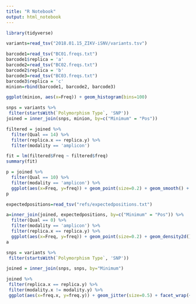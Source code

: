 ```yaml
---
title: "R Notebook"
output: html_notebook
---
```


```r
library(tidyverse)
```

```r
variants=read_tsv("2018.01.15_ZIKV-iSNV/variants.tsv")
```

```r
barcode1=read_tsv("BC01.freqs.txt")
barcode1$replica = 'a'
barcode2=read_tsv("BC02.freqs.txt")
barcode2$replica = 'b'
barcode3=read_tsv("BC03.freqs.txt")
barcode3$replica = 'c'
minion=rbind(barcode1, barcode2, barcode3)
```

```r
ggplot(minion, aes(x=Freq)) + geom_histogram(bins=100)
```



```r
snps = variants %>%
 filter(startsWith(`Polymorphism Type`, 'SNP'))
joined = inner_join(snps, minion, by=c("Minimum" = "Pos"))
```

```r
filtered = joined %>%
  filter(Qual == 14) %>%
  filter(replica.x == replica.y) %>%
  filter(modality == 'amplicon')

fit = lm(filtered$Freq ~ filtered$freq)
summary(fit)
```


```r
p = joined %>% 
  filter(Qual == 10) %>%
  filter(modality == 'amplicon') %>%
  ggplot(aes(x=Freq, y=freq)) + geom_point(size=0.2) + geom_smooth() + xlim(0, 0.5) + ylim(0, 0.5) + xlab("Nanopore allele freq") + ylab("Illumina allele freq") + facet_wrap(~replica.x~modality) + theme_bw(base_size=14)
p
```

```r
expectedpositions=read_tsv("refs/expectedpositions.txt")

```

```r
a=inner_join(joined, expectedpositions, by=c("Minimum" = "Pos")) %>%
  filter(Qual == 0) %>%
  filter(modality == 'amplicon') %>%
  filter(replica.x == replica.y) %>%
  ggplot(aes(x=Freq, y=freq)) + geom_point(size=0.2) + geom_density2d() + xlim(0, 0.5) + ylim(0, 0.5) + xlab("Nanopore allele freq") + ylab("Illumina allele freq") + facet_wrap(~replica.x~modality) + theme_bw(base_size=14)
a
```

```r
snps = variants %>%
 filter(startsWith(`Polymorphism Type`, 'SNP'))

joined = inner_join(snps, snps, by="Minimum")

joined %>%
 filter(replica.x == replica.y) %>%
 filter(modality.x != modality.y) %>%
 ggplot(aes(x=freq.x, y=freq.y)) + geom_jitter(size=0.5) + facet_wrap(~replica.x)
``` 
